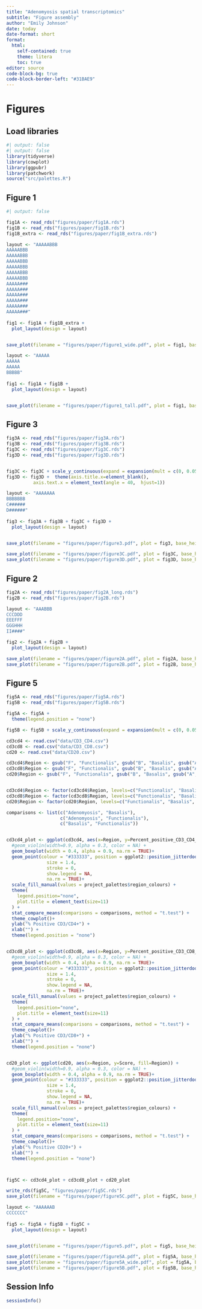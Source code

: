 ```yaml
---
title: "Adenomyosis spatial transcriptomics"
subtitle: "Figure assembly"
author: "Emily Johnson"
date: today
date-format: short
format:
  html:
    self-contained: true
    theme: litera
    toc: true
editor: source
code-block-bg: true
code-block-border-left: "#31BAE9"
---
```

# Figures

## Load libraries

```r
#| output: false
#| output: false
library(tidyverse)
library(cowplot)
library(ggpubr)
library(patchwork)
source("src/palettes.R")

```


## Figure 1

```r
#| output: false

fig1A <- read_rds("figures/paper/fig1A.rds")
fig1B <- read_rds("figures/paper/fig1B.rds")
fig1B_extra <- read_rds("figures/paper/fig1B_extra.rds")

```

```r

layout <- "AAAAABBB
AAAAABBB
AAAAABBB
AAAAABBB
AAAAABBB
AAAAABBB
AAAAABBB
AAAAA###
AAAAA###
AAAAA###
AAAAA###
AAAAA###
AAAAA###"
    
fig1 <- fig1A + fig1B_extra +
  plot_layout(design = layout)


save_plot(filename = "figures/paper/figure1_wide.pdf", plot = fig1, base_height = 16.5, base_width = 18, bg="white")

```

```r

layout <- "AAAAA
AAAAA
AAAAA
BBBBB"
    
fig1 <- fig1A + fig1B +
  plot_layout(design = layout)


save_plot(filename = "figures/paper/figure1_tall.pdf", plot = fig1, base_height = 22, base_width = 12, bg="white")

```
## Figure 3

```r

fig3A <- read_rds("figures/paper/fig3A.rds")
fig3B <- read_rds("figures/paper/fig3B.rds")
fig3C <- read_rds("figures/paper/fig3C.rds")
fig3D <- read_rds("figures/paper/fig3D.rds")


fig3C <- fig3C + scale_y_continuous(expand = expansion(mult = c(0, 0.05)))
fig3D <- fig3D +  theme(axis.title.x=element_blank(),
          axis.text.x = element_text(angle = 40,  hjust=1))

```

```r

layout <- "AAAAAAA
BBBBBBB
C######
D######"
    
fig3 <- fig3A + fig3B + fig3C + fig3D +
  plot_layout(design = layout)


save_plot(filename = "figures/paper/figure3.pdf", plot = fig3, base_height = 19, base_width = 20, bg="white")

```


```r

save_plot(filename = "figures/paper/figure3C.pdf", plot = fig3C, base_height = 4, base_width = 4, bg="white")
save_plot(filename = "figures/paper/figure3D.pdf", plot = fig3D, base_height = 3, base_width = 5, bg="white")

```


## Figure 2

```r

fig2A <- read_rds("figures/paper/fig2A_long.rds")
fig2B <- read_rds("figures/paper/fig2B.rds")


```

```r

layout <- "AAABBB
CCCDDD
EEEFFF
GGGHHH
II####"

fig2 <- fig2A + fig2B +
  plot_layout(design = layout)

```


```r

save_plot(filename = "figures/paper/figure2A.pdf", plot = fig2A, base_height = 9, base_width = 9, bg="white")
save_plot(filename = "figures/paper/figure2B.pdf", plot = fig2B, base_height = 4.5, base_width = 5, bg="white")

```

## Figure 5

```r

fig5A <- read_rds("figures/paper/fig5A.rds")
fig5B <- read_rds("figures/paper/fig5B.rds")

fig5A <- fig5A +
  theme(legend.position = "none")

fig5B <- fig5B + scale_y_continuous(expand = expansion(mult = c(0, 0.05)))

```

```r

cd3cd4 <- read.csv("data/CD3_CD4.csv")
cd3cd8 <- read.csv("data/CD3_CD8.csv")
cd20 <- read.csv("data/CD20.csv")

cd3cd4$Region <- gsub("F", "Functionalis", gsub("B", "Basalis", gsub("A", "Adenomyosis", cd3cd4$Region)))
cd3cd8$Region <- gsub("F", "Functionalis", gsub("B", "Basalis", gsub("A", "Adenomyosis", cd3cd8$Region)))
cd20$Region <- gsub("F", "Functionalis", gsub("B", "Basalis", gsub("A", "Adenomyosis", cd20$Region)))


cd3cd4$Region <- factor(cd3cd4$Region, levels=c("Functionalis", "Basalis", "Adenomyosis"))
cd3cd8$Region <- factor(cd3cd8$Region, levels=c("Functionalis", "Basalis", "Adenomyosis"))
cd20$Region <- factor(cd20$Region, levels=c("Functionalis", "Basalis", "Adenomyosis"))

```

```r

comparisons <- list(c("Adenomyosis", "Basalis"), 
                    c("Adenomyosis", "Functionalis"), 
                    c("Basalis", "Functionalis"))


cd3cd4_plot <- ggplot(cd3cd4, aes(x=Region, y=Percent_positive_CD3_CD4_total_cells, fill=Region)) +
  #geom_violin(width=0.9, alpha = 0.3, color = NA) +
  geom_boxplot(width = 0.4, alpha = 0.9, na.rm = TRUE)+
  geom_point(colour = "#333333", position = ggplot2::position_jitterdodge(dodge.width = 1),
               size = 1.4,
               stroke = 0,
               show.legend = NA,
               na.rm = TRUE)+
  scale_fill_manual(values = project_palettes$region_colours) + 
  theme(
    legend.position="none",
    plot.title = element_text(size=11)
  ) +
  stat_compare_means(comparisons = comparisons, method = "t.test") +  
  theme_cowplot()+
  ylab("% Positive CD3/CD4+") +
  xlab("") +
  theme(legend.position = "none")


cd3cd8_plot <- ggplot(cd3cd8, aes(x=Region, y=Percent_positive_CD3_CD8_total_cells, fill=Region)) +
  #geom_violin(width=0.9, alpha = 0.3, color = NA) +
  geom_boxplot(width = 0.4, alpha = 0.9, na.rm = TRUE)+
  geom_point(colour = "#333333", position = ggplot2::position_jitterdodge(dodge.width = 1),
               size = 1.4,
               stroke = 0,
               show.legend = NA,
               na.rm = TRUE)+
  scale_fill_manual(values = project_palettes$region_colours) + 
  theme(
    legend.position="none",
    plot.title = element_text(size=11)
  ) +
  stat_compare_means(comparisons = comparisons, method = "t.test") +  
  theme_cowplot()+
  ylab("% Positive CD3/CD8+") +
  xlab("") +
  theme(legend.position = "none")


cd20_plot <- ggplot(cd20, aes(x=Region, y=Score, fill=Region)) +
  #geom_violin(width=0.9, alpha = 0.3, color = NA) +
  geom_boxplot(width = 0.4, alpha = 0.9, na.rm = TRUE)+
  geom_point(colour = "#333333", position = ggplot2::position_jitterdodge(dodge.width = 1),
               size = 1.4,
               stroke = 0,
               show.legend = NA,
               na.rm = TRUE)+
  scale_fill_manual(values = project_palettes$region_colours) + 
  theme(
    legend.position="none",
    plot.title = element_text(size=11)
  ) +
  stat_compare_means(comparisons = comparisons, method = "t.test") +  
  theme_cowplot()+
  ylab("% Positive CD20+") +
  xlab("") +
  theme(legend.position = "none")



fig5C <- cd3cd4_plot + cd3cd8_plot + cd20_plot

write_rds(fig5C, "figures/paper/fig5C.rds")
save_plot(filename = "figures/paper/figure5C.pdf", plot = fig5C, base_height = 3.5, base_width = 10, bg="white")

```

```r

layout <- "AAAAAAB
CCCCCCC"
    
fig5 <- fig5A + fig5B + fig5C + 
  plot_layout(design = layout)


save_plot(filename = "figures/paper/figure5.pdf", plot = fig5, base_height = 10, base_width = 10, bg="white")

save_plot(filename = "figures/paper/figure5A.pdf", plot = fig5A, base_height = 5, base_width = 5.5, bg="white")
save_plot(filename = "figures/paper/figure5A_wide.pdf", plot = fig5A, base_height = 5, base_width = 9, bg="white")
save_plot(filename = "figures/paper/figure5B.pdf", plot = fig5B, base_height = 4.5, base_width = 3.5, bg="white")

```

::: {.callout-note collapse="true"}
## Session Info

```r
sessionInfo()
```
:::
